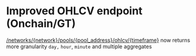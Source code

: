 # Improved OHLCV endpoint (Onchain/GT)

[/networks/{network}/pools/{pool_address}/ohlcv/{timeframe}](/reference/pool-ohlcv-contract-address) now returns more granularity `day,` `hour`, `minute` and multiple aggregates